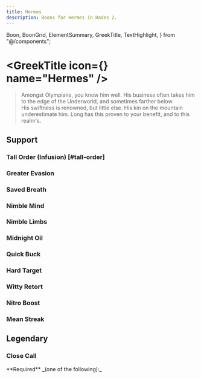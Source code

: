 ```yaml
---
title: Hermes
description: Boons for Hermes in Hades 2.
---
```


  Boon,
  BoonGrid,
  ElementSummary,
  GreekTitle,
  TextHighlight,
} from "@/components";


# <GreekTitle icon={<IconHermes  />} name="Hermes" />

> Amongst Olympians, you know him well. His business often takes him to the edge of the Underworld, and sometimes farther below.\
> His swiftness is renowned, but little else. His kin on the mountain underestimate him. Long has this proven to your benefit, and to this realm's.

<ElementSummary boons={DbBoons.Hermes} />

## Support

### <TextHighlight type="infusion">Tall Order (Infusion)</TextHighlight> [#tall-order]

<Boon boon={DbBoons.Hermes.tallOrder} />

### Greater Evasion

<Boon boon={DbBoons.Hermes.greaterEvasion} />

### Saved Breath

<Boon boon={DbBoons.Hermes.savedBreath} />

### Nimble Mind

<Boon boon={DbBoons.Hermes.nimbleMind} />

### Nimble Limbs

<Boon boon={DbBoons.Hermes.nimbleLimbs} />

### Midnight Oil

<Boon boon={DbBoons.Hermes.midnightOil} />

### Quick Buck

<Boon boon={DbBoons.Hermes.quickBuck} />

### Hard Target

<Boon boon={DbBoons.Hermes.hardTarget} />

### Witty Retort

<Boon boon={DbBoons.Hermes.wittyRetort} />

### Nitro Boost

<Boon boon={DbBoons.Hermes.nitroBoost} />

### Mean Streak

<Boon boon={DbBoons.Hermes.meanStreak} />

## <TextHighlight type="legendary">Legendary</TextHighlight>

### <TextHighlight type="legendary">Close Call</TextHighlight>

<Boon boon={DbBoons.Hermes.closeCall} />

<Callout>
  **Required** _(one of the following):_
  <BoonGrid
    boons={[
      DbBoons.Hermes.nimbleLimbs,
      DbBoons.Hermes.nimbleMind,
      DbBoons.Hermes.hardTarget,
      DbBoons.Hermes.savedBreath,
      DbBoons.Hermes.wittyRetort,
      DbBoons.Hermes.greaterEvasion,
      DbBoons.Hermes.midnightOil,
      DbBoons.Hermes.meanStreak,
      DbBoons.Hermes.nitroBoost,
    ]}
  />
</Callout>

